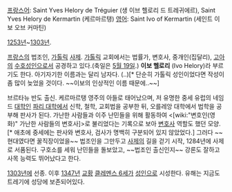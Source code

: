 [[프랑스어]]: Saint Yves Helory de Tréguier (생 이브 헬로리 드 트레귀에르), Saint Yves Helory de Kermartin (케르마르탱)
[[영어]]: Saint Ivo of Kermartin (세인트 이보 오브 커마틴)

[[1253년]]~[[1303년]].

[[프랑스]]의 법조인, [[가톨릭]] [[사제]]. [[가톨릭]] 교회에서는 법률가, 변호사, 중개인(집달리), [[고아]]의 [[수호성인]]으로서 공경하고 있다.(축일은 [[5월 19일]].) '''이보 헬로리''' (Ivo Helory)라 부르기도 한다. 아기자기한 이름과는 달리 남자다. (..)[* 단순히 가톨릭 성인이었다면 작성이 좀 많이 늦었을 것이다. ~~이보의 인상적인 이름 때문에..~~]

브르타뉴 반도 출신. 케르마르탱 영주의 아들로 태어났으며, 저 유명한 중세 유럽의 네임드 [[대학]]인 [[파리 대학]]에서 신학, 철학, 교회법을 공부한 뒤, 오를레앙 대학에서 법학을 공부해 판사가 된다. 가난한 사람들과 이주 난민들을 위해 활동하여 <[wiki:"변호인(영화)" 가난한 사람들의 변호사]>로 불리었다는 기록으로 보아 [[변호사]] 역할도 했던 모양.[* 애초에 중세에는 판사와 변호사, 검사가 명백히 구분되어 있지 않았었다.] 그러다 ~~현대였다면 꿀직장이었을~~ 법조인을 그만두고 [[사제]]의 길을 걷기 시작, 1284년에 사제로 서품된다. 구호소를 세워 난민들을 돌보았고, ~~법조인 출신인지~~ 강론도 잘하고 사목 능력도 뛰어났다고 한다.

[[1303년]]에 선종. 이후 [[1347년]] [[교황]] [[클레멘스 6세]]가 [[성인]]으로 시성한다. 유해는 지금도 트레기에 성당에 보존되어있다.
